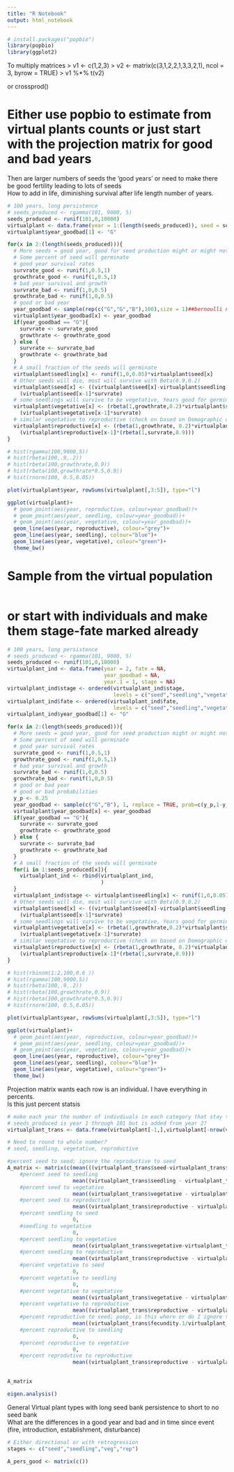 ```yaml
---
title: "R Notebook"
output: html_notebook
---
```


```r
# install.packages("popbio")
library(popbio)
library(ggplot2)
```


To multiply matrices 
> v1 <- c(1,2,3)
> v2 <- matrix(c(3,1,2,2,1,3,3,2,1), ncol = 3, byrow = TRUE)
> v1 %*% t(v2)   


or crossprod()    

# Either use popbio to estimate from virtual plants counts or just start with the projection matrix for good and bad years   
Then are larger numbers of seeds the 'good years' or need to make there be good fertility leading to lots of seeds    
How to add in life, diminishing survival after life length number of years. 
```r
# 100 years, long persistence
# seeds_produced <- rgamma(101, 9000, 5)
seeds_produced <- runif(101,0,10000)
virtualplant <- data.frame(year = 1:(length(seeds_produced)), seed = seeds_produced, seedling = 0, vegetative = 0, reproductive = 0, year_goodbad = NA, fecundity = seeds_produced)
virtualplant$year_goodbad[1] <- "G"

for(x in 2:(length(seeds_produced))){
  # More seeds = good year, good for seed production might or might not be better for seed germination
  # Some percent of seed will germinate
  # good year survival rates
  survrate_good <- runif(1,0.5,1)
  growthrate_good <- runif(1,0.5,1)
  # bad year survival and growth
  survrate_bad <- runif(1,0,0.5)
  growthrate_bad <- runif(1,0,0.5)
  # good or bad year
  year_goodbad <- sample(rep(c("G","G","B"),100),size = 1)##bernoulli needed
  virtualplant$year_goodbad[x] <- year_goodbad
  if(year_goodbad == "G"){
    survrate <- survrate_good
    growthrate <- growthrate_good
  } else {
    survrate <- survrate_bad
    growthrate <- growthrate_bad
  }
  # A small fraction of the seeds will germinate
  virtualplant$seedling[x] <- runif(1,0,0.05)*virtualplant$seed[x]
  # Other seeds will die, most will survive with Beta(0.9,0.2) 
  virtualplant$seed[x] <- ((virtualplant$seed[x]-virtualplant$seedling[x])*rbeta(1,.5,.2))+
    (virtualplant$seed[x-1]*survrate)
  # some seedlings will survive to be vegetative, Years good for germination likely better for survival to vegetative
  virtualplant$vegetative[x] <- (rbeta(1,growthrate,0.2)*virtualplant$seedling[x])+
    (virtualplant$vegetative[x-1]*survrate)
  # similar vegetative to reproductive (check on based on Demographic data), but lower survival of reproductive
  virtualplant$reproductive[x] <- (rbeta(1,growthrate, 0.2)*virtualplant$vegetative[x])+
    (virtualplant$reproductive[x-1]*(rbeta(1,survrate,0.9)))
}

# hist(rgamma(100,9000,5))
# hist(rbeta(100,.9,.2))
# hist(rbeta(100,growthrate,0.9))
# hist(rbeta(100,growthrate*0.5,0.9))
# hist(rnorm(100, 0.5,0.05))

plot(virtualplant$year, rowSums(virtualplant[,3:5]), type="l")

ggplot(virtualplant)+
  # geom_point(aes(year, reproductive, colour=year_goodbad))+
  # geom_point(aes(year, seedling, colour=year_goodbad))+
  # geom_point(aes(year, vegetative, colour=year_goodbad))+
  geom_line(aes(year, reproductive), colour="grey")+
  geom_line(aes(year, seedling), colour="blue")+
  geom_line(aes(year, vegetative), colour="green")+
  theme_bw()
```

# Sample from the virtual population
```r


```

# or start with individuals and make them stage-fate marked already   
```r
# 100 years, long persistence
# seeds_produced <- rgamma(101, 9000, 5)
seeds_produced <- runif(101,0,10000)
virtualplant_ind <- data.frame(year = 2, fate = NA, 
                               year_goodbad = NA, 
                               year.1 = 1, stage = NA)
virtualplant_ind$stage <- ordered(virtualplant_ind$stage, 
                                  levels = c("seed","seedling","vegetative","reproductive"))
virtualplant_ind$fate <- ordered(virtualplant_ind$fate, 
                                  levels = c("seed","seedling","vegetative","reproductive"))
virtualplant_ind$year_goodbad[1] <- "G"

for(x in 2:(length(seeds_produced))){
  # More seeds = good year, good for seed production might or might not be better for seed germination
  # Some percent of seed will germinate
  # good year survival rates
  survrate_good <- runif(1,0.5,1)
  growthrate_good <- runif(1,0.5,1)
  # bad year survival and growth
  survrate_bad <- runif(1,0,0.5)
  growthrate_bad <- runif(1,0,0.5)
  # good or bad year
  # good or bad probabilities
  y_p <- 0.25
  year_goodbad <- sample(c("G","B"), 1, replace = TRUE, prob=c(y_p,1-y_p)) ##bernoulli needed
  virtualplant$year_goodbad[x] <- year_goodbad
  if(year_goodbad == "G"){
    survrate <- survrate_good
    growthrate <- growthrate_good
  } else {
    survrate <- survrate_bad
    growthrate <- growthrate_bad
  }
  # A small fraction of the seeds will germinate
  for(i in 1:seeds_produced[x]){
    virtualplant_ind <- rbind(virtualplant_ind,
                              )
  }
  virtualplant_ind$stage <- virtualplant$seedling[x] <- runif(1,0,0.05)*virtualplant$seed[x]
  # Other seeds will die, most will survive with Beta(0.9,0.2) 
  virtualplant$seed[x] <- ((virtualplant$seed[x]-virtualplant$seedling[x])*rbeta(1,.5,.2))+
    (virtualplant$seed[x-1]*survrate)
  # some seedlings will survive to be vegetative, Years good for germination likely better for survival to vegetative
  virtualplant$vegetative[x] <- (rbeta(1,growthrate,0.2)*virtualplant$seedling[x])+
    (virtualplant$vegetative[x-1]*survrate)
  # similar vegetative to reproductive (check on based on Demographic data), but lower survival of reproductive
  virtualplant$reproductive[x] <- (rbeta(1,growthrate, 0.2)*virtualplant$vegetative[x])+
    (virtualplant$reproductive[x-1]*(rbeta(1,survrate,0.9)))
}

# hist(rbinom(1:2,100,0.6 ))
# hist(rgamma(100,9000,5))
# hist(rbeta(100,.9,.2))
# hist(rbeta(100,growthrate,0.9))
# hist(rbeta(100,growthrate*0.5,0.9))
# hist(rnorm(100, 0.5,0.05))

plot(virtualplant$year, rowSums(virtualplant[,3:5]), type="l")

ggplot(virtualplant)+
  # geom_point(aes(year, reproductive, colour=year_goodbad))+
  # geom_point(aes(year, seedling, colour=year_goodbad))+
  # geom_point(aes(year, vegetative, colour=year_goodbad))+
  geom_line(aes(year, reproductive), colour="grey")+
  geom_line(aes(year, seedling), colour="blue")+
  geom_line(aes(year, vegetative), colour="green")+
  theme_bw()

```

Projection matrix wants each row is an individual. I have everything in percents.    
Is this just percent statsis 
```r

# make each year the number of indivdiuals in each category that stay that transition...
# seeds_produced is year 1 through 101 but is added from year 2?
virtualplant_trans <- data.frame(virtualplant[-1,],virtualplant[-nrow(virtualplant),])

# Need to round to whole number?
# seed, seedling, vegetative, reproductive   

#percent seed to seed; ignore the reproductive to seed
A_matrix <- matrix(c(mean(((virtualplant_trans$seed-virtualplant_trans$fecundity) - virtualplant_trans$seed.1)/virtualplant_trans$seed.1), 
    #percent seed to seedling
                     mean((virtualplant_trans$seedling - virtualplant_trans$seed.1)/virtualplant_trans$seed.1), 
    #percent seed to vegetative
                     mean((virtualplant_trans$vegetative - virtualplant_trans$seed.1)/virtualplant_trans$seed.1),
    #percent seed to reproductive
                     mean((virtualplant_trans$reproductive - virtualplant_trans$seed.1)/virtualplant_trans$seed.1),
    #percent seedling to seed
                     0, 
    #seedling to vegetative
                     0, 
    #percent seedling to vegetative
                     mean((virtualplant_trans$vegetative-virtualplant_trans$seedling.1)/virtualplant_trans$seedling.1), 
    #percent seedling to reproductive
                     mean((virtualplant_trans$reproductive - virtualplant_trans$seedling.1)/virtualplant_trans$seedling.1), 
    #percent vegetative to seed
                     0,
    #percent vegetative to seedling
                     0,
    #percent vegetative to vegetative
                     mean((virtualplant_trans$vegetative - virtualplant_trans$vegetative.1)/virtualplant_trans$vegetative.1),
    #percent vegetative to reproductive
                     mean((virtualplant_trans$reproductive - virtualplant_trans$vegetative.1)/virtualplant_trans$vegetative.1),
    #percent reproductive to seed; poop, is this where or do I ignore the fecundity in this matrix? What now! It's not the number, it's the bigger number of importance somehow...
                     mean((virtualplant_trans$fecundity.1/virtualplant_trans$reproductive.1)*(virtualplant_trans$seed-virtualplant_trans$fecundity)),
    #percent reproductive to seedling
                     0,
    #percent reproductive to vegetative
                     0,
    #percent reprodutive to reproductive
                     mean((virtualplant_trans$reproductive - virtualplant_trans$reproductive.1)/virtualplant_trans$reproductive.1)), 4,4) 

  
A_matrix
```

```r

eigen.analysis()
```





General Virtual plant types with long seed bank persistence to short to no seed bank   
What are the differences in a good year and bad and in time since event (fire, introduction, establishment, disturbance)
```r
# Either directional or with retrogression
stages <- c("seed","seedling","veg","rep")

A_pers_good <- matrix(c())



```